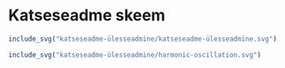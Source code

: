 # Katseseadme skeem

```r
include_svg("katseseadme-ülesseadmine/katseseadme-ülesseadmine.svg")
```


```r
include_svg("katseseadme-ülesseadmine/harmonic-oscillation.svg")
```

